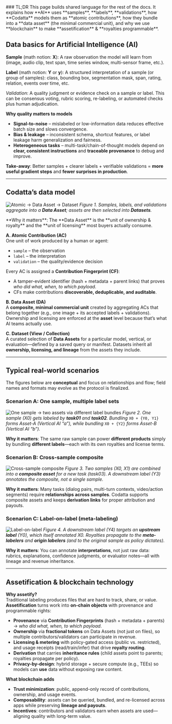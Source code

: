 <Tip>
### TL;DR
This page builds shared language for the rest of the docs. It explains how **AI** uses **samples**, **labels**, **validations**, how **Codatta** models them as **atomic contributions**, how they bundle into a **data asset** (the minimal commercial unit), and why we use **blockchain** to make **assetification** & **royalties programmable**.
</Tip>

## Data basics for Artificial Intelligence (AI)

**Sample** (math notion: **X**): A raw observation the model will learn from (image, audio clip, text span, time
series window, multi-sensor frame, etc.).

**Label** (math notion: **Y** or **y**): A structured interpretation of a sample (or group of samples): class, bounding
box, segmentation mask, span, rating, relation, events over time, etc.

*Validation*: A quality judgment or evidence check on a sample or label. This can be consensus
voting, rubric scoring, re-labeling, or automated checks plus human adjudication.

**Why quality matters to models**
- **Signal-to-noise** – mislabeled or low-information data reduces effective batch
  size and slows convergence.  
- **Bias & leakage** – inconsistent schema, shortcut features, or label leakage
  harm generalization and fairness.  
- **Heterogeneous tasks** – multi-task/chain-of-thought models depend on **clear,
  consistent instructions** and **traceable provenance** to debug and improve.

**Take-away**: Better samples + clearer labels + verifiable validations =
**more useful gradient steps** and **fewer surprises in production**.

---
## Codatta’s data model

![Atomic → Data Asset → Dataset](/diagrams/data_assetify_model.png)
*Figure 1. Samples, labels, and validations aggregate into a **Data Asset**; assets
are then selected into **Datasets**.*

<Callout icon="key" color="#FFC107" iconType="regular">
**Why it matters**: The **Data Asset** is the **unit of ownership & royalty** and
the **unit of licensing** most buyers actually consume.
</Callout>

**A. Atomic Contribution (AC)**  
One unit of work produced by a human or agent:
- `sample` – the observation
- `label` – the interpretation
- `validation` – the quality/evidence decision

Every AC is assigned a **Contribution Fingerprint (CF)**:
- A tamper-evident identifier (hash + metadata + parent links) that proves
  *who did what, when, to which payload*.
- CFs make contributions **discoverable, deduplicable, and auditable**.

**B. Data Asset (DA)**  
A **composite, minimal commercial unit** created by aggregating ACs that belong
together (e.g., one image + its accepted labels + validations). Ownership and
licensing are enforced at the **asset** level because that’s what AI teams
actually use.

**C. Dataset (View / Collection)**  
A curated selection of **Data Assets** for a particular model, vertical, or
evaluation—defined by a saved query or manifest. Datasets inherit all
**ownership, licensing, and lineage** from the assets they include.

---
## Typical real-world scenarios

<Warning> The figures below are **conceptual** and focus on relationships and flow; field
names and formats may evolve as the protocol is finalized. </Warning>


### Scenarion A: One sample, multiple label sets
![One sample → two assets via different label bundles](/diagrams/pattern01_sample_multi_label.png)
*Figure 2. One sample (X0) gets labeled by **task01** and **task02**. Bundling*
`X0 + {Y0, Y1}` *forms Asset-A (Vertical AI “a”), while bundling* `X0 + {Y2}`
*forms Asset-B (Vertical AI “b”).*

**Why it matters**: The same raw sample can power **different products** simply by
bundling **different labels**—each with its own royalties and license terms.

### Scenarion B: Cross-sample composite
![Cross-sample composite](/diagrams/pattern02_cross_sample.png)
*Figure 3. Two samples (X0, X1) are combined into a **composite asset** for a new
task (task03). A downstream label (Y3) annotates the composite, not a single
sample.*

**Why it matters**: Many tasks (dialog pairs, multi-turn contexts, video/action
segments) require **relationships across samples**. Codatta supports composite
assets and keeps **derivation links** for proper attribution and payouts.

### Scenarion C: Label-on-label (meta-labeling)
![Label-on-label](/diagrams/pattern03_label_on_label.png)
*Figure 4. A downstream label (Y4) targets an **upstream label** (Y0), which itself
annotated X0. Royalties propagate to the **meta-labelers** and **origin labelers**
(and to the original sample as policy dictates).*

**Why it matters**: You can annotate **interpretations**, not just raw data:
rubrics, explanations, confidence judgments, or evaluator notes—all with lineage
and revenue inheritance.

---

## Assetification & blockchain technology

**Why assetify?**  
Traditional labeling produces files that are hard to track, share, or value.
**Assetification** turns work into **on-chain objects** with provenance and
programmable rights:
- **Provenance** via **Contribution Fingerprints** (hash + metadata + parents)
  → *who did what, when, to which payload*.
- **Ownership** via **fractional tokens** on Data Assets (not just on files),
  so multiple contributors/validators can participate in revenue.
- **Licensing & metering** with policy-gated access (public vs. restricted), and
  usage receipts (read/train/infer) that drive **royalty routing**.
- **Derivation** that carries **inheritance rules** (child assets point to
  parents; royalties propagate per policy).
- **Privacy-by-design**: hybrid storage + secure compute (e.g., TEEs) so models
  can **use** data without exposing raw content.

**What blockchain adds**
- **Trust minimization**: public, append-only record of contributions, ownership,
  and usage events.  
- **Composability**: assets can be queried, bundled, and re-licensed across apps
  while preserving **lineage and payouts**.  
- **Incentives**: contributors and validators earn when assets are used—aligning
  quality with long-term value.

